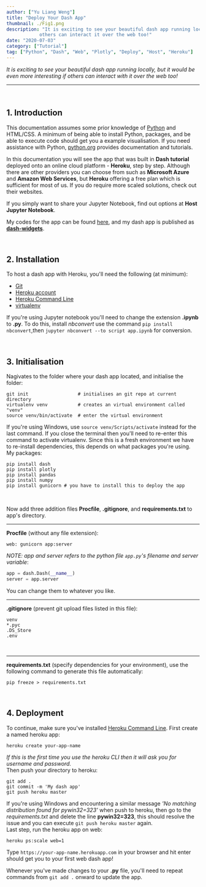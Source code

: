 ```yaml
---
author: ["Yu Liang Weng"]
title: "Deploy Your Dash App"
thumbnail: ./Fig1.png
description: "It is exciting to see your beautiful dash app running locally, but it would be even more interesting if 
            others can interact it over the web too!"
date: "2020-07-03"
category: ["Tutorial"]
tag: ["Python", "Dash", "Web", "Plotly", "Deploy", "Host", "Heroku"]
---
```


*It is exciting to see your beautiful dash app running locally, but it would be even more interesting if 
    others can interact with it over the web too!*  

---

<br />

## 1. Introduction
This documentation assumes some prior knowledge of [Python](https://www.python.org/) and HTML/CSS. A minimum of being able to install Python, packages, and be able to execute code should 
get you a example visualisation. If you need assistance with Python, [python.org](https://docs.python.org/3/tutorial/index.html) provides documentation and tutorials.

In this documentation you will see the app that was built in **<Link to="/blog/12/06/2020/dash_tutorial_2">Dash tutorial</Link>** 
deployed onto an online cloud platform - **Heroku**, step by step. Although there are other providers you can choose from
such as **Microsoft Azure** and **Amazon Web Services**, but **Heroku** offering a free plan which is sufficient for most of us. 
If you do require more scaled solutions, check out their websites. 

If you simply want to share your Jupyter Notebook, find out options 
at **<Link to="/blog/24/06/2020/host_jupyter_notebook">Host Jupyter Notebook</Link>**. 

My codes for the app can be found [here](https://github.com/yld-weng/dash_widgets), 
and my dash app is published as **[dash-widgets](https://dash-widgets.herokuapp.com)**.

<br />

## 2. Installation
To host a dash app with Heroku, you'll need the following (at minimum):
 - [Git](https://git-scm.com/)
 - [Heroku account](https://signup.heroku.com/)
 - [Heroku Command Line](https://devcenter.heroku.com/categories/command-line)
 - [virtualenv](https://pypi.org/project/virtualenv/)

If you're using Jupyter notebook you'll need to change the extension **.ipynb** to **.py**. To do this, install 
*nbconvert* use the command `pip install nbconvert`,then `jupyter nbconvert --to script app.ipynb` 
for conversion. 

<br />

## 3. Initialisation
Nagivates to the folder where your dash app located, and initialise the folder:
```shell
git init                  # initialises an git repo at current directory
virtualenv venv           # creates an virtual environment called "venv"
source venv/bin/activate  # enter the virtual environment
```
If you're using Windows, use `source venv/Scripts/activate` instead for the last command. If you close the 
terminal then you'll need to re-enter this command to activate virtualenv. Since this is a fresh environment 
we have to re-install dependencies, this depends on what packages you're using. My packages: 
```shell
pip install dash
pip install plotly
pip install pandas
pip install numpy
pip install gunicorn # you have to install this to deploy the app
```

<br />  

Now add three addition files **Procfile**, **.gitignore**, and **requirements.txt** to app's directory.  

---

**Procfile** (without any file extension):
```procfile
web: gunicorn app:server
```
*NOTE: app and server refers to the python file `app.py`'s filename and server variable*:
```python
app = dash.Dash(__name__)
server = app.server
```
You can change them to whatever you like.

---

**.gitignore** (prevent git upload files listed in this file):
```git
venv
*.pyc
.DS_Store
.env
```

<br />

---

**requirements.txt** (specify dependencies for your environment), use the following command to generate this file 
automatically:
```shell
pip freeze > requirements.txt
```

<br />

## 4. Deployment
To continue, make sure you've installed [Heroku Command Line](https://devcenter.heroku.com/categories/command-line). 
First create a named heroku app:
```shell
heroku create your-app-name
```
*If this is the first time you use the heroku CLI then it will ask you for username and password.*  
Then push your directory to heroku:
```shell
git add .
git commit -m 'My dash app'
git push heroku master
```
If you're using Windows and encountering a similar message *'No matching distribution found for pywin32=323'* 
when push to heroku, then go to the *requirements.txt* and delete the line **pywin32=323**, this should 
resolve the issue and you can execute `git push heroku master` again.  
Last step, run the heroku app on web:
```shell
heroku ps:scale web=1
```
Type `https://your-app-name.herokuapp.com` in your browser and hit enter should get you to your first web 
dash app!  
  
Whenever you've made changes to your **.py** file, you'll need to repeat commands from `git add .` onward to 
update the app.





